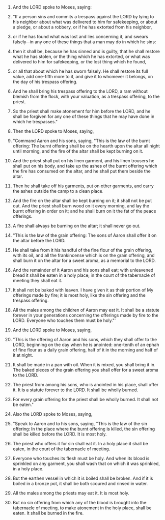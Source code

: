 
1. And the LORD spoke to Moses, saying:

2. "If a person sins and commits a trespass against the LORD by lying to his neighbor about what was delivered to him for safekeeping, or about a pledge, or about a robbery, or if he has extorted from his neighbor,

3. or if he has found what was lost and lies concerning it, and swears falsely--in any one of these things that a man may do in which he sins:

4. then it shall be, because he has sinned and is guilty, that he shall restore what he has stolen, or the thing which he has extorted, or what was delivered to him for safekeeping, or the lost thing which he found,

5. or all that about which he has sworn falsely. He shall restore its full value, add one-fifth more to it, and give it to whomever it belongs, on the day of his trespass offering.

6. And he shall bring his trespass offering to the LORD, a ram without blemish from the flock, with your valuation, as a trespass offering, to the priest.

7. So the priest shall make atonement for him before the LORD, and he shall be forgiven for any one of these things that he may have done in which he trespasses."

8. Then the LORD spoke to Moses, saying,

9. "Command Aaron and his sons, saying, "This is the law of the burnt offering: The burnt offering shall be on the hearth upon the altar all night until morning, and the fire of the altar shall be kept burning on it.

10. And the priest shall put on his linen garment, and his linen trousers he shall put on his body, and take up the ashes of the burnt offering which the fire has consumed on the altar, and he shall put them beside the altar.

11. Then he shall take off his garments, put on other garments, and carry the ashes outside the camp to a clean place.

12. And the fire on the altar shall be kept burning on it; it shall not be put out. And the priest shall burn wood on it every morning, and lay the burnt offering in order on it; and he shall burn on it the fat of the peace offerings.

13. A fire shall always be burning on the altar; it shall never go out.

14. "This is the law of the grain offering: The sons of Aaron shall offer it on the altar before the LORD.

15. He shall take from it his handful of the fine flour of the grain offering, with its oil, and all the frankincense which is on the grain offering, and shall burn it on the altar for a sweet aroma, as a memorial to the LORD.

16. And the remainder of it Aaron and his sons shall eat; with unleavened bread it shall be eaten in a holy place; in the court of the tabernacle of meeting they shall eat it.

17. It shall not be baked with leaven. I have given it as their portion of My offerings made by fire; it is most holy, like the sin offering and the trespass offering.

18. All the males among the children of Aaron may eat it. It shall be a statute forever in your generations concerning the offerings made by fire to the LORD. Everyone who touches them must be holy."'

19. And the LORD spoke to Moses, saying,

20. "This is the offering of Aaron and his sons, which they shall offer to the LORD, beginning on the day when he is anointed: one-tenth of an ephah of fine flour as a daily grain offering, half of it in the morning and half of it at night.

21. It shall be made in a pan with oil. When it is mixed, you shall bring it in. The baked pieces of the grain offering you shall offer for a sweet aroma to the LORD.

22. The priest from among his sons, who is anointed in his place, shall offer it. It is a statute forever to the LORD. It shall be wholly burned.

23. For every grain offering for the priest shall be wholly burned. It shall not be eaten."

24. Also the LORD spoke to Moses, saying,

25. "Speak to Aaron and to his sons, saying, "This is the law of the sin offering: In the place where the burnt offering is killed, the sin offering shall be killed before the LORD. It is most holy.

26. The priest who offers it for sin shall eat it. In a holy place it shall be eaten, in the court of the tabernacle of meeting.

27. Everyone who touches its flesh must be holy. And when its blood is sprinkled on any garment, you shall wash that on which it was sprinkled, in a holy place.

28. But the earthen vessel in which it is boiled shall be broken. And if it is boiled in a bronze pot, it shall be both scoured and rinsed in water.

29. All the males among the priests may eat it. It is most holy.

30. But no sin offering from which any of the blood is brought into the tabernacle of meeting, to make atonement in the holy place, shall be eaten. It shall be burned in the fire.



